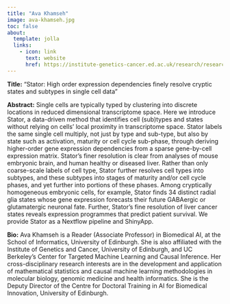 ```yaml
---
title: "Ava Khamseh"
image: ava-khamseh.jpg
toc: false
about:
  template: jolla
  links:
    - icon: link
      text: website
      href: https://institute-genetics-cancer.ed.ac.uk/research/research-groups-a-z/a-khamseh-group
---
```


**Title:** “Stator: High order expression dependencies finely resolve cryptic states and subtypes in single cell data”

**Abstract:** Single cells are typically typed by clustering into discrete locations in reduced dimensional transcriptome space. Here we introduce Stator, a data-driven method that identifies cell (sub)types and states without relying on cells’ local proximity in transcriptome space. Stator labels the same single cell multiply, not just by type and sub-type, but also by state such as activation, maturity or cell cycle sub-phase, through deriving higher-order gene expression dependencies from a sparse gene-by-cell expression matrix. Stator’s finer resolution is clear from analyses of mouse embryonic brain, and human healthy or diseased liver. Rather than only coarse-scale labels of cell type, Stator further resolves cell types into subtypes, and these subtypes into stages of maturity and/or cell cycle phases, and yet further into portions of these phases. Among cryptically homogeneous embryonic cells, for example, Stator finds 34 distinct radial glia states whose gene expression forecasts their future GABAergic or glutamatergic neuronal fate. Further, Stator’s fine resolution of liver cancer states reveals expression programmes that predict patient survival. We provide Stator as a Nextflow pipeline and ShinyApp.

**Bio:** Ava Khamseh is a Reader (Associate Professor) in Biomedical AI, at the School of Informatics, University of Edinburgh. She is also affiliated with the Institute of Genetics and Cancer, University of Edinburgh, and UC Berkeley’s Center for Targeted Machine Learning and Causal Inference. Her cross-disciplinary research interests are in the development and application of mathematical statistics and causal machine learning methodologies in molecular biology, genomic medicine and health informatics. She is the Deputy Director of the Centre for Doctoral Training in AI for Biomedical Innovation, University of Edinburgh.
